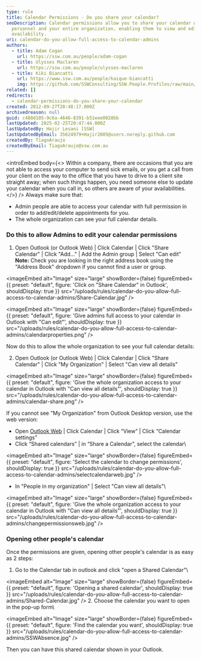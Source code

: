 ```yaml
---
type: rule
title: Calendar Permissions - Do you share your calendar?
seoDescription: Calendar permissions allow you to share your calendar with admin
  personnel and your entire organization, enabling them to view and edit your
  availability.
uri: calendar-do-you-allow-full-access-to-calendar-admins
authors:
  - title: Adam Cogan
    url: https://ssw.com.au/people/adam-cogan
  - title: Ulysses Maclaren
    url: https://ssw.com.au/people/ulysses-maclaren
  - title: Kiki Biancatti
    url: https://www.ssw.com.au/people/kaique-biancatti
    img: https://github.com/SSWConsulting/SSW.People.Profiles/raw/main/Kaique-Biancatti/Images/Kaique-Biancatti-Profile.jpg
related: []
redirects:
  - calendar-permissions-do-you-share-your-calendar
created: 2012-09-27T20:48:17.000Z
archivedreason: null
guid: c480d105-9c6a-4646-8391-b51eee0028bb
lastUpdated: 2025-02-25T20:47:44.000Z
lastUpdatedBy: Hajir Lesani [SSW]
lastUpdatedByEmail: 35624979+Hajir2005@users.noreply.github.com
createdBy: TiagoAraujo
createdByEmail: TiagoAraujo@ssw.com.au
---
```

<introEmbed
  body={<>
Within a company, there are occasions that you are not able to access your computer to send sick emails, or you get a call from your client on the way to the office that you have to drive to a client site straight away; when such things happen, you need someone else to update your calendar when you call in, so others are aware of your availabilities.
  </>}
/>
Always make sure that:

* Admin people are able to access your calendar with full permission in order to add/edit/delete appointments for you.
* The whole organization can see your full calendar details.

### Do this to allow Admins to edit your calendar permissions

1. Open Outlook (or Outlook Web) | Click Calendar | Click "Share Calendar" | Click "Add..." | Add the Admin group | Select "Can edit"
   **Note:** Check you are looking in the right address book using the "Address Book" dropdown if you cannot find a user or group.


<imageEmbed
  alt="Image"
  size="large"
  showBorder={false}
  figureEmbed={{
    preset: "default",
    figure: 'Click on "Share Calendar" in Outlook',
    shouldDisplay: true
  }}
  src="/uploads/rules/calendar-do-you-allow-full-access-to-calendar-admins/Share-Calendar.jpg"
/>


<imageEmbed
  alt="Image"
  size="large"
  showBorder={false}
  figureEmbed={{
    preset: "default",
    figure: 'Give admins full access to your calendar in Outlook with "Can edit"',
    shouldDisplay: true
  }}
  src="/uploads/rules/calendar-do-you-allow-full-access-to-calendar-admins/calendarproperties.png"
/>

Now do this to allow the whole organization to see your full calendar details:

2. Open Outlook (or Outlook Web) | Click Calendar | Click "Share Calendar" | Click "My Organization" | Select "Can view all details"


<imageEmbed
  alt="Image"
  size="large"
  showBorder={false}
  figureEmbed={{
    preset: "default",
    figure: 'Give the whole organization access to your calendar in Outlook with "Can view all details"',
    shouldDisplay: true
  }}
  src="/uploads/rules/calendar-do-you-allow-full-access-to-calendar-admins/calendar-share.png"
/>

If you cannot see "My Organization" from Outlook Desktop version, use the web version:

* Open [Outlook Web](https://outlook.office.com/) | Click Calendar | Click “View” | Click “Calendar settings”
* Click “Shared calendars” | in “Share a Calendar”, select the calendar\
  
<imageEmbed
  alt="Image"
  size="large"
  showBorder={false}
  figureEmbed={{
    preset: "default",
    figure: 'Select the calendar to change permissions',
    shouldDisplay: true
  }}
  src="/uploads/rules/calendar-do-you-allow-full-access-to-calendar-admins/selectcalendarweb.jpg"
/>
* In "People in my organization" | Select "Can view all details"\
  
<imageEmbed
  alt="Image"
  size="large"
  showBorder={false}
  figureEmbed={{
    preset: "default",
    figure: 'Give the whole organization access to your calendar in Outlook with "Can view all details"',
    shouldDisplay: true
  }}
  src="/uploads/rules/calendar-do-you-allow-full-access-to-calendar-admins/changepermissionsweb.jpg"
/>

### Opening other people's calendar

Once the permissions are given, opening other people's calendar is as easy as 2 steps:

1. Go to the Calendar tab in outlook and click "open a Shared Calendar"\
   
<imageEmbed
  alt="Image"
  size="large"
  showBorder={false}
  figureEmbed={{
    preset: "default",
    figure: 'Opening a shared calendar',
    shouldDisplay: true
  }}
  src="/uploads/rules/calendar-do-you-allow-full-access-to-calendar-admins/Shared-Calendar.jpg"
/>
2. Choose the calendar you want to open in the pop-up form\
   
<imageEmbed
  alt="Image"
  size="large"
  showBorder={false}
  figureEmbed={{
    preset: "default",
    figure: 'Find the calendar you want',
    shouldDisplay: true
  }}
  src="/uploads/rules/calendar-do-you-allow-full-access-to-calendar-admins/SSWAbsence.jpg"
/>

Then you can have this shared calendar shown in your Outlook.
